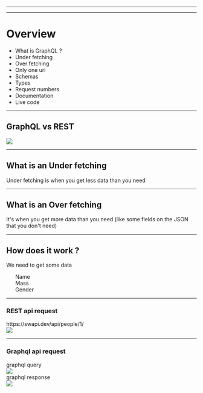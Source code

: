 


<Head>
  <title>GraphQL solves ?</title>
</Head>

<Cover />

---

<Intro />

---

# Overview

<ul>
  <Appear>
    <li>What is GraphQL ?</li>
    <li>Under fetching</li>
    <li>Over fetching</li>
    <li>Only one url</li>
    <li>Schemas</li>
    <li>Types</li>
    <li>Request numbers</li>
    <li>Documentation</li>
    <li>Live code</li>
  </Appear>
</ul>

---

## GraphQL vs REST

<Img src="./img/graphql-vs-rest.jpeg" width={1000} />

---

## What is an Under fetching

Under fetching is when you get less data than you need

---

## What is an Over fetching

It's when you get more data than you need (like some fields on the JSON that you don't need)

---

## How does it work ?

<div>We need to get some data</div>

<ul>
    <div>Name</div>
    <div>Mass</div>
    <div>Gender</div>
</ul>

---

### REST api request

<div>https://swapi.dev/api/people/1/</div>
<Img src="./img/json.png" width={850} />

---

### Graphql api request

<div>graphql query</div>

<Img src="./img/graphql-request.png" width={800} />

<div>graphql response</div>

<Img src="./img/graphql-response.png" width={800} />
